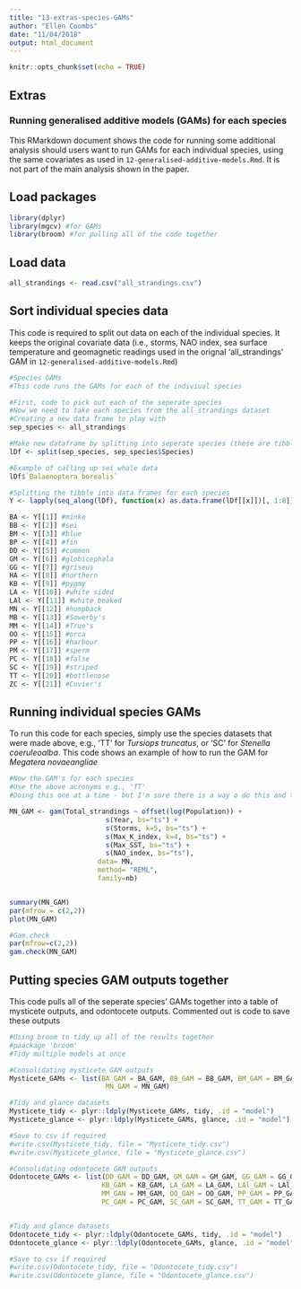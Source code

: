 ```yaml
---
title: "13-extras-species-GAMs"
author: "Ellen Coombs"
date: "11/04/2018"
output: html_document
---
```


```r
knitr::opts_chunk$set(echo = TRUE)
```

## Extras
### Running generalised additive models (GAMs) for each species 

This RMarkdown document shows the code for running some additional analysis should users want to run GAMs for each individual species, using the same covariates as used in `12-generalised-additive-models.Rmd`. It is not part of the main analysis shown in the paper. 

## Load packages
```r
library(dplyr)
library(mgcv) #for GAMs
library(broom) #for pulling all of the code together 
```

## Load data 
```r
all_strandings <- read.csv("all_strandings.csv")
```

## Sort individual species data 
This code is required to split out data on each of the individual species. It keeps the original covariate data (i.e., storms, NAO index, sea surface temperature and geomagnetic readings used in the orignal 'all_strandings' GAM in `12-generalised-additive-models.Rmd`)

```r
#Species GAMs 
#This code runs the GAMs for each of the indiviual species 

#First, code to pick out each of the seperate species 
#Now we need to take each species from the all_strandings dataset 
#Creating a new data frame to play with
sep_species <- all_strandings

#Make new dataframe by splitting into seperate species (these are tibbles)
lDf <- split(sep_species, sep_species$Species)

#Example of calling up sei whale data 
lDf$`Balaenoptera borealis`

#Splitting the tibble into data frames for each species 
Y <- lapply(seq_along(lDf), function(x) as.data.frame(lDf[[x]])[, 1:8]) 

BA <- Y[[1]] #minke
BB <- Y[[2]] #sei 
BM <- Y[[3]] #blue
BP <- Y[[4]] #fin
DD <- Y[[5]] #common
GM <- Y[[6]] #globicephala
GG <- Y[[7]] #griseus
HA <- Y[[8]] #northern 
KB <- Y[[9]] #pygmy
LA <- Y[[10]] #white sided 
LAl <- Y[[11]] #white beaked 
MN <- Y[[12]] #humpback
MB <- Y[[13]] #Sowerby's
MM <- Y[[14]] #True's 
OO <- Y[[15]] #orca 
PP <- Y[[16]] #harbour 
PM <- Y[[17]] #sperm
PC <- Y[[18]] #false 
SC <- Y[[19]] #striped 
TT <- Y[[20]] #bottlenose
ZC <- Y[[21]] #Cuvier's

```


## Running individual species GAMs

To run this code for each species, simply use the species datasets that were made above, e.g., 'TT' for _Tursiops truncatus_, or 'SC' for _Stenella coeruleoalba_. This code shows an example of how to run the GAM for _Megatera novaeangliae_ 

```r
#Now the GAM's for each species 
#Use the above acronyms e.g., 'TT' 
#Doing this one at a time - but I'm sure there is a way o do this and then use broom....

MN_GAM <- gam(Total_strandings ~ offset(log(Population)) +
                        s(Year, bs="ts") +
                        s(Storms, k=5, bs="ts") +
                        s(Max_K_index, k=4, bs="ts") +
                        s(Max_SST, bs="ts") +
                        s(NAO_index, bs="ts"), 
                      data= MN, 
                      method= "REML",
                      family=nb)


summary(MN_GAM)
par(mfrow = c(2,2))
plot(MN_GAM)

#Gam.check
par(mfrow=c(2,2))
gam.check(MN_GAM)

```


## Putting species GAM outputs together 

This code pulls all of the seperate species' GAMs together into a table of mysticete outputs, and odontocete outputs. Commented out is code to save these outputs

```r
#Using broom to tidy up all of the results together 
#paackage 'broom'
#Tidy multiple models at once 

#Consolidating mysticete GAM outputs 
Mysticete_GAMs <- list(BA_GAM = BA_GAM, BB_GAM = BB_GAM, BM_GAM = BM_GAM, BP_GAM = BP_GAM,
                        MN_GAM = MN_GAM) 

#Tidy and glance datasets 
Mysticete_tidy <- plyr::ldply(Mysticete_GAMs, tidy, .id = "model")
Mysticete_glance <- plyr::ldply(Mysticete_GAMs, glance, .id = "model")

#Save to csv if required 
#write.csv(Mysticete_tidy, file = "Mysticete_tidy.csv")
#write.csv(Mysticete_glance, file = "Mysticete_glance.csv")

#Consolidating odontocete GAM outputs 
Odontocete_GAMs <- list(DD_GAM = DD_GAM, GM_GAM = GM_GAM, GG_GAM = GG_GAM, HA_GAM = HA_GAM,
                       KB_GAM = KB_GAM, LA_GAM = LA_GAM, LAl_GAM = LAl_GAM, MB_GAM = MB_GAM, 
                       MM_GAN = MM_GAM, OO_GAM = OO_GAM, PP_GAM = PP_GAM, PM_GAM = PM_GAM, 
                       PC_GAM = PC_GAM, SC_GAM = SC_GAM, TT_GAM = TT_GAM, ZC_GAM = ZC_GAM) 


#Tidy and glance datasets 
Odontocete_tidy <- plyr::ldply(Odontocete_GAMs, tidy, .id = "model")
Odontocete_glance <- plyr::ldply(Odontocete_GAMs, glance, .id = "model")

#Save to csv if required 
#write.csv(Odontocete_tidy, file = "Odontocete_tidy.csv")
#write.csv(Odontocete_glance, file = "Odontocete_glance.csv")

```


